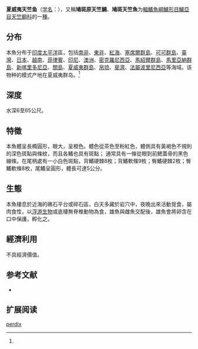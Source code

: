 {{Speciesbox
| name = 夏威夷天竺鱼
| status = 
| status_system = 
| image = 
| genus = Apogonichthys
| species = perdix
| authority = Jordan et Evermann, 1903<ref name='id7242'>{{cite web| url =http://www.bioinfo.cn/db05/BjdwSpecies.php?action=view&id=7242| title =夏威夷天竺鱼| work =中国动物物种编目数据库| publisher =中国科学院微生物研究所| author =中国科学院动物研究所| accessdate =2009-04-16| deadurl =yes| archiveurl =https://web.archive.org/web/20160305103235/http://www.bioinfo.cn/db05/BjdwSpecies.php?action=view&id=7242| archivedate =2016-03-05}}</ref>
| synonyms = *''Mionurus waikiki''<br /><small>Jordan & Evermann, 1903</small>
*''Apogon perdix''<br /><small>Bleeker, 1854</small>
*''Apogonichthys waikiki''<br /><small>Jordan & Evermann, 1903</small>
}}

'''夏威夷天竺鱼'''（[[学名|学名]]：{{lang|la|''Apogonichthys waikiki''}}），又稱'''鳩斑原天竺鯛'''、'''鳩斑天竺魚'''为[[輻鰭魚綱|輻鰭魚綱]][[鱸形目|鱸形目]][[鱸亞目|鱸亞目]][[天竺鲷科|天竺鲷科]]的一[[種|種]]。

==分布==
本魚分布于[[印度|印度]][[太平洋|太平洋]]區，包括[[南非|南非]]、[[東非|東非]]、[[紅海|紅海]]、[[塞席爾群島|塞席爾群島]]、[[可可群島|可可群島]]、[[臺灣|臺灣]]、[[日本|日本]]、[[越南|越南]]、[[菲律賓|菲律賓]]、[[印尼|印尼]]、[[澳洲|澳洲]]、[[密克羅尼西亞|密克羅尼西亞]]、[[馬紹爾群島|馬紹爾群島]]、[[馬里亞納群島|馬里亞納群島]]、[[新喀里多尼亞|新喀里多尼亞]]、[[關島|關島]]、[[夏威夷群島|夏威夷群島]]、[[帛琉|帛琉]]、[[斐濟|斐濟]]、[[法屬波里尼西亞|法屬波里尼西亞]]等海域。该物种的模式产地在夏威夷群岛。<ref name='id7242'/>

==深度==
水深6至65公尺。

==特徵==
本魚體呈長橢圓形，眼大，呈橙色。體色從茶色至粉紅色，體側具有黃褐色不規則的深色斑點與條紋，而且各鰭也具有斑點； 通常具有一條從眼到前鰓蓋骨的黑色線條。在尾柄處有一小白色斑點，背鰭硬棘8枚；背鰭軟條9枚；臀鰭硬棘2枚；臀鰭軟條8枚，尾鰭呈圓形，體長可達5公分。

==生態==
本魚棲息於近海的礁石平台或碎石區，白天多藏於岩穴中，夜晚出來活動覓食，屬肉食性，以[[浮游生物|浮游生物]]或底棲無脊椎動物為食，雄魚與雌魚交配後，雄魚會將卵含在口中保護，孵化之。

==經濟利用==
不具經濟價值。

== 参考文献 ==
{{reflist}}
*{{FishBase_species|genus=Apogonichthys|species=perdix|year=2011|month=12}}

== 扩展阅读 ==
{{refbegin}}
{{wikispecies-inline|Apogonichthys waikiki|夏威夷天竺鱼}}
{{refend}}
{{Taxonbar|from=Q773696}}

[[Category:天竺鱼属|perdix]]


{{鱸形目小作品}}